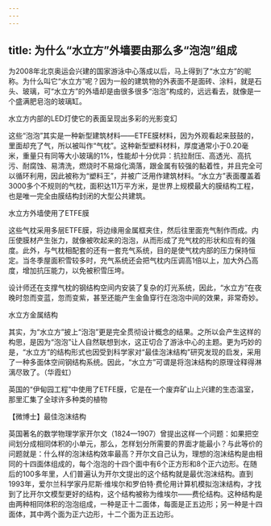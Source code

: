 ```yaml
---
---
---
```

title: 为什么“水立方”外墙要由那么多“泡泡”组成
---




为2008年北京奥运会兴建的国家游泳中心落成以后，马上得到了“水立方”的昵称。为什么叫它“水立方”呢？因为一般的建筑物的外表面不是面砖、涂料，就是石头、玻璃，可“水立方”的外墙却是由很多很多“泡泡”构成的，远远看去，就像是一个盛满肥皂泡的玻璃缸。

水立方内部的LED灯使它的表面呈现出多彩的光影变幻



这些“泡泡”其实是一种新型建筑材料——ETFE膜材料，因为外观看起来鼓鼓的，里面却充了气，所以被叫作“气枕”。这种新型塑料材料，厚度通常小于0.20毫米，重量只有同等大小玻璃的1%，性能却十分优异：抗拉耐压、高透光、高抗污、耐腐蚀、易清洗，燃烧时不易熔化滴落，跟金属有较强的黏着性，并且完全可以循环利用，因此被称为“塑料王”，并被广泛用作建筑材料。“水立方”表面覆盖着3000多个不规则的气枕，面积达11万平方米，是世界上规模最大的膜结构工程，也是唯一完全由膜结构封闭的大型公共建筑。

水立方外墙使用了ETFE膜



这些气枕采用多层ETFE膜，将边缘用金属框夹住，然后往里面充气制作而成。内压使膜材产生张力，就像被吹起来的泡泡，从而形成了充气枕的形状和应有的强度。此外，与气枕相配套的还有一套充气系统，目的是使气枕内部的压力保持恒定。当冬季屋面积雪较多时，充气系统还会把气枕内压调高1倍以上，加大外凸高度，增加抗压能力，以免被积雪压垮。

设计师还在支撑气枕的钢结构空间内安装了复杂的灯光系统，因此，“水立方”在夜晚时忽而变蓝，忽而变紫，甚至还能产生金鱼穿行在泡泡中间的效果，非常奇妙。

水立方金属结构



其实，为“水立方”披上“泡泡”更是完全贯彻设计概念的结果。之所以会产生这样的构思，是因为“泡泡”让人自然联想到水，这正切合了游泳中心的主题。更为巧妙的是，“水立方”的结构形式也因受到科学家对“最佳泡沫结构”研究发现的启发，采用了一种多面体空间钢结构系统。因此，“水立方”可谓是将泡沫结构的原理诠释得淋漓尽致了。（华霞虹）

英国的“伊甸园工程”中使用了ETFE膜，它是在一个废弃矿山上兴建的生态温室，那里汇集了全球许多种类的植物





【微博士】最佳泡沫结构

英国著名的数学物理学家开尔文（1824—1907）曾提出这样一个问题：如果把空间划分成相同体积的小单元，那么，怎样划分所需要的界面才能最小？与此等价的问题就是：什么样的泡沫结构效率最高？开尔文自己认为，理想的泡沫结构是由相同的十四面体组成的，每个泡泡的十四个面中有6个正方形和8个正六边形。在随后的100多年里，人们普遍认为开尔文提出的这个结构就是最优泡沫结构。直到1993年，爱尔兰科学家丹尼斯·维埃尔和罗伯特·费伦用计算机模拟泡沫结构，才找到了比开尔文模型更好的结构，这个结构被称为维埃尔——费伦结构。这种结构是由两种相同体积的泡泡组成，一种是正十二面体，每面是正五边形；另一种是十四面体，其中两个面为正六边形，十二个面为正五边形。
